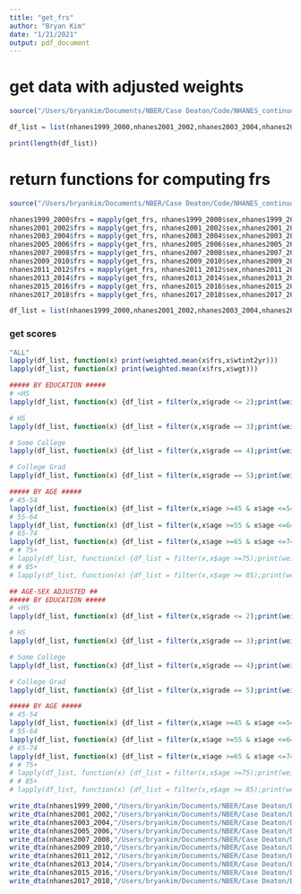 ```yaml
---
title: "get_frs"
author: "Bryan Kim"
date: "1/21/2021"
output: pdf_document
---
```


# get data with adjusted weights

```r
source("/Users/bryankim/Documents/NBER/Case Deaton/Code/NHANES_continuous/load_data_old.R")

df_list = list(nhanes1999_2000,nhanes2001_2002,nhanes2003_2004,nhanes2005_2006,nhanes2007_2008,nhanes2009_2010,nhanes2011_2012,nhanes2013_2014,nhanes2015_2016,nhanes2017_2018)

print(length(df_list))
```

# return functions for computing frs

```r
source("/Users/bryankim/Documents/NBER/Case Deaton/Code/NHANES_continuous/compute_frs.R")

nhanes1999_2000$frs = mapply(get_frs, nhanes1999_2000$sex,nhanes1999_2000$age,nhanes1999_2000$hdl,nhanes1999_2000$lbxtc,nhanes1999_2000$asbp,nhanes1999_2000$smq020,nhanes1999_2000$lbxgh)
nhanes2001_2002$frs = mapply(get_frs, nhanes2001_2002$sex,nhanes2001_2002$age,nhanes2001_2002$hdl,nhanes2001_2002$lbxtc,nhanes2001_2002$asbp,nhanes2001_2002$curr_smq,nhanes2001_2002$lbxgh)
nhanes2003_2004$frs = mapply(get_frs, nhanes2003_2004$sex,nhanes2003_2004$age,nhanes2003_2004$hdl,nhanes2003_2004$lbxtc,nhanes2003_2004$asbp,nhanes2003_2004$curr_smq,nhanes2003_2004$lbxgh)
nhanes2005_2006$frs = mapply(get_frs, nhanes2005_2006$sex,nhanes2005_2006$age,nhanes2005_2006$hdl,nhanes2005_2006$lbxtc,nhanes2005_2006$asbp,nhanes2005_2006$curr_smq,nhanes2005_2006$lbxgh)
nhanes2007_2008$frs = mapply(get_frs, nhanes2007_2008$sex,nhanes2007_2008$age,nhanes2007_2008$hdl,nhanes2007_2008$lbxtc,nhanes2007_2008$asbp,nhanes2007_2008$curr_smq,nhanes2007_2008$lbxgh)
nhanes2009_2010$frs = mapply(get_frs, nhanes2009_2010$sex,nhanes2009_2010$age,nhanes2009_2010$hdl,nhanes2009_2010$lbxtc,nhanes2009_2010$asbp,nhanes2009_2010$curr_smq,nhanes2009_2010$lbxgh)
nhanes2011_2012$frs = mapply(get_frs, nhanes2011_2012$sex,nhanes2011_2012$age,nhanes2011_2012$hdl,nhanes2011_2012$lbxtc,nhanes2011_2012$asbp,nhanes2011_2012$curr_smq,nhanes2011_2012$lbxgh)
nhanes2013_2014$frs = mapply(get_frs, nhanes2013_2014$sex,nhanes2013_2014$age,nhanes2013_2014$hdl,nhanes2013_2014$lbxtc,nhanes2013_2014$asbp,nhanes2013_2014$curr_smq,nhanes2013_2014$lbxgh)
nhanes2015_2016$frs = mapply(get_frs, nhanes2015_2016$sex,nhanes2015_2016$age,nhanes2015_2016$hdl,nhanes2015_2016$lbxtc,nhanes2015_2016$asbp,nhanes2015_2016$curr_smq,nhanes2015_2016$lbxgh)
nhanes2017_2018$frs = mapply(get_frs, nhanes2017_2018$sex,nhanes2017_2018$age,nhanes2017_2018$hdl,nhanes2017_2018$lbxtc,nhanes2017_2018$asbp,nhanes2017_2018$curr_smq,nhanes2017_2018$lbxgh)

df_list = list(nhanes1999_2000,nhanes2001_2002,nhanes2003_2004,nhanes2005_2006,nhanes2007_2008,nhanes2009_2010,nhanes2011_2012,nhanes2013_2014,nhanes2015_2016,nhanes2017_2018)

```


### get scores
```r
"ALL"
lapply(df_list, function(x) print(weighted.mean(x$frs,x$wtint2yr)))
lapply(df_list, function(x) print(weighted.mean(x$frs,x$wgt)))

##### BY EDUCATION #####
# <HS 
lapply(df_list, function(x) {df_list = filter(x,x$grade <= 2);print(weighted.mean(df_list$frs,df_list$wtint2yr))})

# HS
lapply(df_list, function(x) {df_list = filter(x,x$grade == 3);print(weighted.mean(df_list$frs,df_list$wtint2yr))})

# Some College
lapply(df_list, function(x) {df_list = filter(x,x$grade == 4);print(weighted.mean(df_list$frs,df_list$wtint2yr))})

# College Grad
lapply(df_list, function(x) {df_list = filter(x,x$grade == 5);print(weighted.mean(df_list$frs,df_list$wtint2yr))})

##### BY AGE #####
# 45-54
lapply(df_list, function(x) {df_list = filter(x,x$age >=45 & x$age <=54);print(weighted.mean(df_list$frs,df_list$wtint2yr))})
# 55-64
lapply(df_list, function(x) {df_list = filter(x,x$age >=55 & x$age <=64);print(weighted.mean(df_list$frs,df_list$wtint2yr))})
# 65-74
lapply(df_list, function(x) {df_list = filter(x,x$age >=65 & x$age <=74);print(weighted.mean(df_list$frs,df_list$wtint2yr))})
# # 75+
# lapply(df_list, function(x) {df_list = filter(x,x$age >=75);print(weighted.mean(df_list$frs,df_list$wtint2yr))})
# # 85+
# lapply(df_list, function(x) {df_list = filter(x,x$age >= 85);print(weighted.mean(df_list$frs,df_list$wtint2yr))})

## AGE-SEX ADJUSTED ##
##### BY EDUCATION #####
# <HS 
lapply(df_list, function(x) {df_list = filter(x,x$grade <= 2);print(weighted.mean(df_list$frs,df_list$wgt))})

# HS
lapply(df_list, function(x) {df_list = filter(x,x$grade == 3);print(weighted.mean(df_list$frs,df_list$wgt))})

# Some College
lapply(df_list, function(x) {df_list = filter(x,x$grade == 4);print(weighted.mean(df_list$frs,df_list$wgt))})

# College Grad
lapply(df_list, function(x) {df_list = filter(x,x$grade == 5);print(weighted.mean(df_list$frs,df_list$wgt))})

##### BY AGE #####
# 45-54
lapply(df_list, function(x) {df_list = filter(x,x$age >=45 & x$age <=54);print(weighted.mean(df_list$frs,df_list$wgt))})
# 55-64
lapply(df_list, function(x) {df_list = filter(x,x$age >=55 & x$age <=64);print(weighted.mean(df_list$frs,df_list$wgt))})
# 65-74
lapply(df_list, function(x) {df_list = filter(x,x$age >=65 & x$age <=74);print(weighted.mean(df_list$frs,df_list$wgt))})
# # 75+
# lapply(df_list, function(x) {df_list = filter(x,x$age >=75);print(weighted.mean(df_list$frs,df_list$wgt))})
# # 85+
# lapply(df_list, function(x) {df_list = filter(x,x$age >= 85);print(weighted.mean(df_list$frs,df_list$wgt))})


```
```r
write_dta(nhanes1999_2000,"/Users/bryankim/Documents/NBER/Case Deaton/Data/FRS/Old Framingham/continuous/nhanes_1999_2000_frs_old.dta") 
write_dta(nhanes2001_2002,"/Users/bryankim/Documents/NBER/Case Deaton/Data/FRS/Old Framingham/continuous/nhanes_2001_2002_frs_old.dta") 
write_dta(nhanes2003_2004,"/Users/bryankim/Documents/NBER/Case Deaton/Data/FRS/Old Framingham/continuous/nhanes_2003_2004_frs_old.dta") 
write_dta(nhanes2005_2006,"/Users/bryankim/Documents/NBER/Case Deaton/Data/FRS/Old Framingham/continuous/nhanes_2005_2006_frs_old.dta") 
write_dta(nhanes2007_2008,"/Users/bryankim/Documents/NBER/Case Deaton/Data/FRS/Old Framingham/continuous/nhanes_2007_2008_frs_old.dta") 
write_dta(nhanes2009_2010,"/Users/bryankim/Documents/NBER/Case Deaton/Data/FRS/Old Framingham/continuous/nhanes_2009_2010_frs_old.dta") 
write_dta(nhanes2011_2012,"/Users/bryankim/Documents/NBER/Case Deaton/Data/FRS/Old Framingham/continuous/nhanes_2011_2012_frs_old.dta") 
write_dta(nhanes2013_2014,"/Users/bryankim/Documents/NBER/Case Deaton/Data/FRS/Old Framingham/continuous/nhanes_2013_2014_frs_old.dta") 
write_dta(nhanes2015_2016,"/Users/bryankim/Documents/NBER/Case Deaton/Data/FRS/Old Framingham/continuous/nhanes_2015_2016_frs_old.dta") 
write_dta(nhanes2017_2018,"/Users/bryankim/Documents/NBER/Case Deaton/Data/FRS/Old Framingham/continuous/nhanes_2017_2018_frs_old.dta") 

```





